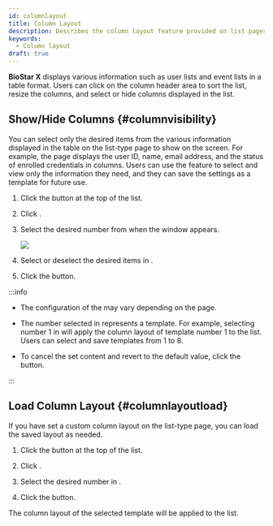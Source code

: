 ```yaml
---
id: columnlayout
title: Column Layout
description: Describes the column layout feature provided on list pages.
keywords:
  - Column layout
draft: true
---
```


**BioStar X** displays various information such as user lists and event lists in a table format. Users can click on the column header area to sort the list, resize the columns, and select or hide columns displayed in the list.

## Show/Hide Columns {#columnvisibility}

You can select only the desired items from the various information displayed in the table on the list-type page to show on the screen. For example, the <Cmd sid='shell.header.user' /> page displays the user ID, name, email address, and the status of enrolled credentials in columns. Users can use the <Cmd sid='common.dialog.columnSetting.title' /> feature to select and view only the information they need, and they can save the settings as a template for future use.

1. Click the <IcMoreW /> button at the top of the list.

2. Click <Cmd sid='common.dialog.columnSetting.title' />.

3. Select the desired number from <Cmd sid='common.dialog.columnSetting.layout' /> when the <Cmd sid='common.dialog.columnSetting.title' /> window appears.

   <Image src='/img/biostarx-common-ui-column-layout.png' />

4. Select or deselect the desired items in <Cmd sid='common.dialog.columnSetting.dialogSettings' />.

5. Click the <Cmd sid='common.apply' /> button.

:::info

* The configuration of the <Cmd sid='common.dialog.columnSetting.dialogSettings' /> may vary depending on the page.

* The number selected in <Cmd sid='common.dialog.columnSetting.layout' /> represents a template. For example, selecting number 1 in <Cmd sid='common.dialog.columnSetting.layout' /> will apply the column layout of template number 1 to the list. Users can select and save templates from 1 to 8.

* To cancel the set content and revert to the default value, click the <Cmd sid='common.dialog.columnSetting.reset' /> button.

:::

## Load Column Layout {#columnlayoutload}

If you have set a custom column layout on the list-type page, you can load the saved layout as needed.

1. Click the <IcMoreW /> button at the top of the list.

2. Click <Cmd sid='common.dialog.columnSetting.title' />.

3. Select the desired number in <Cmd sid='common.dialog.columnSetting.layout' />.

4. Click the <Cmd sid='common.apply' /> button.

The column layout of the selected template will be applied to the list.

